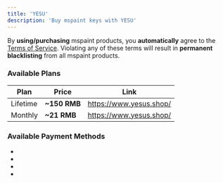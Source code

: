 ```yaml
---
title: 'YESU'
description: 'Buy mspaint keys with YESU'
---
```


<Callout type="warn">By **using/purchasing** mspaint products, you **automatically** agree to the [Terms of Service](https://www.mspaint.cc/tos). Violating any of these terms will result in **permanent blacklisting** from all mspaint products.</Callout>

### Available Plans
| Plan          | Price        | Link                   |
|-------------- | ------------ | ---------------------- |
| Lifetime      | **~150 RMB** | https://www.yesus.shop/ |
| Monthly       | **~21 RMB**  | https://www.yesus.shop/ |

### Available Payment Methods
- <PaymentItem icon="wechat.png" name="WeChat Pay" />
- <PaymentItem icon="alipay.png" name="Alipay/AlipayHK" />
- <PaymentItem icon="fps.png" name="Hong Kong (FPS Payment)" />
- <BankIcon />
